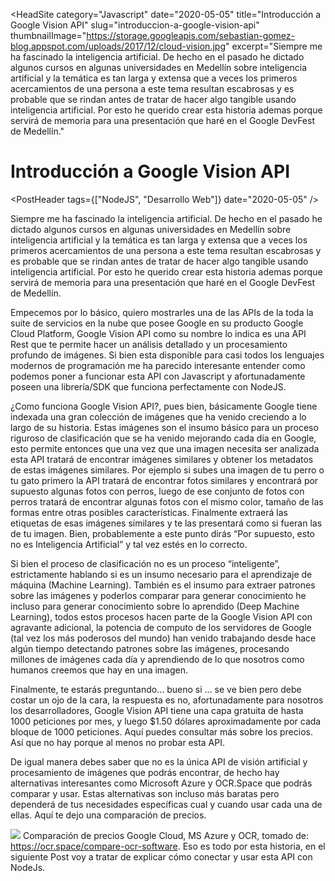 
<HeadSite
  category="Javascript"
  date="2020-05-05"
  title="Introducción a Google Vision API"
  slug="introduccion-a-google-vision-api"
  thumbnailImage="https://storage.googleapis.com/sebastian-gomez-blog.appspot.com/uploads/2017/12/cloud-vision.jpg"
  excerpt="Siempre me ha fascinado la inteligencia artificial. De hecho en el pasado he dictado algunos cursos en algunas universidades en Medellín sobre inteligencia artificial y la temática es tan larga y extensa que a veces los primeros acercamientos de una persona a este tema resultan escabrosas y es probable que se rindan antes de tratar de hacer algo tangible usando inteligencia artificial. Por esto he querido crear esta historia ademas porque servirá de memoria para una presentación que haré en el Google DevFest de Medellín."
></HeadSite>

# Introducción a Google Vision API

<PostHeader tags={["NodeJS", "Desarrollo Web"]} date="2020-05-05" />

Siempre me ha fascinado la inteligencia artificial. De hecho en el pasado he dictado algunos cursos en algunas universidades en Medellín sobre inteligencia artificial y la temática es tan larga y extensa que a veces los primeros acercamientos de una persona a este tema resultan escabrosas y es probable que se rindan antes de tratar de hacer algo tangible usando inteligencia artificial. Por esto he querido crear esta historia ademas porque servirá de memoria para una presentación que haré en el Google DevFest de Medellín.

Empecemos por lo básico, quiero mostrarles una de las APIs de la toda la suite de servicios en la nube que posee Google en su producto Google Cloud Platform, Google Vision API como su nombre lo indica es una API Rest que te permite hacer un análisis detallado y un procesamiento profundo de imágenes. Si bien esta disponible para casi todos los lenguajes modernos de programación me ha parecido interesante entender como podemos poner a funcionar esta API con Javascript y afortunadamente poseen una librería/SDK que funciona perfectamente con NodeJS.

¿Como funciona Google Vision API?, pues bien, básicamente Google tiene indexada una gran colección de imágenes que ha venido creciendo a lo largo de su historia. Estas imágenes son el insumo básico para un proceso riguroso de clasificación que se ha venido mejorando cada día en Google, esto permite entonces que una vez que una imagen necesita ser analizada esta API tratará de encontrar imágenes similares y obtener los metadatos de estas imágenes similares. Por ejemplo si subes una imagen de tu perro o tu gato primero la API tratará de encontrar fotos similares y encontrará por supuesto algunas fotos con perros, luego de ese conjunto de fotos con perros tratará de encontrar algunas fotos con el mismo color, tamaño de las formas entre otras posibles características. Finalmente extraerá las etiquetas de esas imágenes similares y te las presentará como si fueran las de tu imagen. Bien, probablemente a este punto dirás “Por supuesto, esto no es Inteligencia Artificial” y tal vez estés en lo correcto.

Si bien el proceso de clasificación no es un proceso “inteligente”, estrictamente hablando si es un insumo necesario para el aprendizaje de máquina (Machine Learning). También es el insumo para extraer patrones sobre las imágenes y poderlos comparar para generar conocimiento he incluso para generar conocimiento sobre lo aprendido (Deep Machine Learning), todos estos procesos hacen parte de la Google Vision API con agravante adicional, la potencia de computo de los servidores de Google (tal vez los más poderosos del mundo) han venido trabajando desde hace algún tiempo detectando patrones sobre las imágenes, procesando millones de imágenes cada día y aprendiendo de lo que nosotros como humanos creemos que hay en una imagen.

Finalmente, te estarás preguntando… bueno si … se ve bien pero debe costar un ojo de la cara, la respuesta es no, afortunadamente para nosotros los desarrolladores, Google Vision API tiene una capa gratuita de hasta 1000 peticiones por mes, y luego \$1.50 dólares aproximadamente por cada bloque de 1000 peticiones. Aquí puedes consultar más sobre los precios. Así que no hay porque al menos no probar esta API.

De igual manera debes saber que no es la única API de visión artificial y procesamiento de imágenes que podrás encontrar, de hecho hay alternativas interesantes como Microsoft Azure y OCR.Space que podrás comparar y usar. Estas alternativas son incluso más baratas pero dependerá de tus necesidades específicas cual y cuando usar cada una de ellas. Aquí te dejo una comparación de precios.

![](https://cdn-images-1.medium.com/max/1600/1*oVPEOdCfb3Dq6d4FXHrPCw.png) Comparación de precios Google Cloud, MS Azure y OCR, tomado de: https://ocr.space/compare-ocr-software. Eso es todo por esta historia, en el siguiente Post voy a tratar de explicar cómo conectar y usar esta API con NodeJs.

<Discuss slug="introduccion-a-google-vision-api" />
